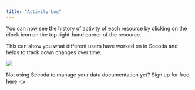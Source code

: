 ```yaml
---
title: "Activity Log"
---
```


You can now see the history of activity of each resource by clicking on the clock icon on the top right-hand corner of the resource. 

This can show you what different users have worked on in Secoda and helps to track down changes over time.

![](https://3544070331-files.gitbook.io/~/files/v0/b/gitbook-x-prod.appspot.com/o/spaces%2FqxbfBjqa19PllrcxgKxO%2Fuploads%2Fnch0Tsatr6WQdPQT09mP%2Factivity.gif?alt=media&token=526a3cf2-4ac4-4042-b61c-39c921c68194)

Not using Secoda to manage your data documentation yet? Sign up for free [here](http://app.secoda.co/) 👈